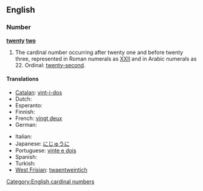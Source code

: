 ==English==

===Number===
'''[[twenty]] [[two]]'''

# The cardinal number occurring after twenty one and before twenty three, represented in Roman numerals as [[XXII]] and in Arabic numerals as 22.  Ordinal: [[twenty-second]].

====Translations====
{{trans-top|22}}
* [[Catalan]]: [[vint-i-dos]]
* Dutch: {{t-|nl|tweeëntwintig|f}}
* Esperanto: {{t-|eo|dudek du|xs=Esperanto}}
* Finnish: {{t-|fi|kaksikymmentäkaksi}}
* French: [[vingt deux]] {{m}}
* German: {{t+|de|zweiundzwanzig|f}}
{{trans-mid}}
* Italian: {{t+|it|ventidue}}
* Japanese: [[にじゅうに]]
* Portuguese: [[vinte e dois]]
* Spanish: {{t+|es|veintidós}}
* Turkish: {{t-|tr|yirmi iki}}
* [[West Frisian]]: [[twaentweintich]]
{{trans-bottom}}

[[Category:English cardinal numbers]]